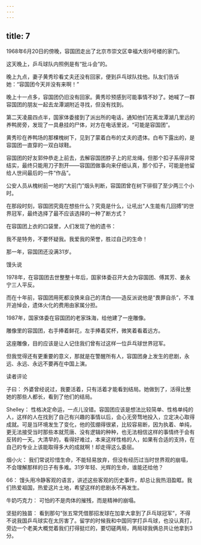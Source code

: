 ```yaml
---
---
---
```

title: 7
---



1968年6月20日的傍晚，容国团走出了北京市崇文区幸福大街9号楼的家门。

这天晚上，乒乓球队内照例是有“批斗会”的。

晚上九点，妻子黄秀珍看丈夫还没有回家，便到乒乓球队找他。队友们告诉她：“容国团今天并没有来啊！”

晚上十一点多，容国团仍旧没有回家。黄秀珍预感到可能事情不妙了。她喊了一群容国团的朋友一起去龙潭湖附近寻找，但没有找到。

第二天凌晨四点半，国家体委接到了派出所的电话，通知他们在离龙潭湖几里远的养鸭房旁，发现了一具悬挂的尸体，对方在电话里说，“可能是容国团”。

黄秀珍在养鸭场的那棵槐树下，见到了蒙着白布的丈夫的遗体。白布下露出的，是容国团一直穿的一双白球鞋。

容国团的好友郭仲恭走上前去，去解容国团脖子上的尼龙绳，但那个扣子系得非常结实，最终只能用刀子割开——容国团做事向来仔细认真，那个扣子，可能是他留给人世间最后的一件“作品”。

公安人员从槐树前一地的“大前门”烟头判断，容国团曾在树下徘徊了至少两三个小时。

在那段时刻，容国团究竟在想些什么？究竟是什么，让吼出“人生能有几回搏”的世界冠军，最终选择了最不应该选择的一种了断方式？

在容国团上衣的口袋里，人们发现了他的遗书：

我不是特务，不要怀疑我。我爱我的荣誉，胜过自己的生命！

那一年，容国团还没满31岁。

馒头说

1978年，在容国团去世整整十年后，国家体委召开大会为容国团、傅其芳、姜永宁三人平反。

而在十年前，容国团用死都没换来自己的清白——造反派说他是“畏罪自杀”，不准开追悼会，遗体火化的费用由家属分担。

1987年，国家体委在容国团的老家珠海，给他建了一座雕像。

雕像里的容国团，右手捧着鲜花，左手捧着奖杯，微笑着看着远方。

这座雕像，目的应该是让人记住我们曾有过这样一位乒乓球世界冠军。

但我觉得还有更重要的意义，那就是在警醒所有人，容国团身上发生的悲剧，永远、永远、永远不要再在中国上演。

读者评论

子曰： 外婆曾经说过，我要活着，只有活着才能看到结局。她做到了，活得比整她的那些人都长，看到了他们的结局。

Shelley： 性格决定命运，一点儿没错。容国团应该是想法比较简单、性格单纯的人，这样的人在找到了自己有兴趣的事情以后，会心无旁骛地投入，立定决心取得成就。可是当环境发生了变化，他的弦绷得很紧，比较容易断，因为执着、单纯，更无法接受当时那些本就荒唐、没有逻辑的种种，也无法相信这样的事情终于会有反转的一天。大清早的，看得好难过，本来这样性格的人，如果有合适的支持，在自己的专业上该能取得多大的成就啊！却走得这么委屈。

烟小火： 我们常说珍惜生命，不能轻易放弃，但没有经历过当时世界观的崩塌，不会理解那样的日子有多难。31岁年轻、光辉的生命，谁能还给他？

66： 馒头用冷静客观的语言，讲述这些客观的历史事件，却总让我热泪盈眶。我们热爱祖国，热爱这片土地，希望这样的悲剧永不再发生。

牛奶巧克力： 可怕的不是肉体的摧残，而是精神的崩塌。

坚挺的独苗： 看到那句“张五常凭借那招发球在加拿大拿到了乒乓球冠军”，不得不说我国乒乓球实在太厉害了。留学的时候我和中国同学打乒乓球，也没认真打，旁边一个老美大概觉着我们打得挺烂的，要切磋两局，两局球我俩总共让他拿到3分。